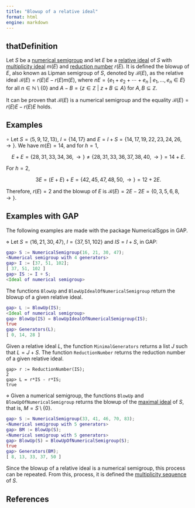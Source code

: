 ```yaml
---
title: "Blowup of a relative ideal"
format: html
engine: markdown
---
```


## thatDefinition

Let $S$ be a [numerical semigroup](../Basic-concepts/Numerical-semigroup.qmd) and let $E$ be a [relative ideal](Relative-ideal.qmd) of $S$ with [multiplicity ideal](Multiplicity-ideal.qmd) $m(E)$ and [reduction number](Reduction-number.qmd) $r(E)$. It is defined the blowup of $E$, also known as Lipman semigroup of $S$, denoted by $\mathcal{B}(E)$, as the relative ideal $\mathcal{B}(E) = r(E)E - r(E)m(E)$, where $nE = \{e_1 + e_2 + \cdots + e_n ~ | ~ e_1, \ldots, e_n \in E\}$ for all $n \in \mathbb{N} \setminus \{0\}$ and $A - B = \{z \in \mathbb{Z} ~ | ~ z + B \subseteq A\}$ for $A,B \subseteq \mathbb{Z}$.

It can be proven that $\mathcal{B}(E)$ is a numerical semigroup and the equality $\mathcal{B}(E) = r(E)E - r(E)E$ holds.

## Examples

$\circ$ Let $S = \langle 5, 9, 12, 13 \rangle$, $I = \{14, 17\}$ and $E = I + S = \{14, 17, 19, 22, 23, 24, 26, \rightarrow \}$. We have $m(E) = 14$, and for $h = 1$,

$$
E + E = \{28, 31, 33, 34, 36, \rightarrow\} \ne \{28, 31, 33, 36, 37, 38, 40, \rightarrow \} = 14 + E.
$$

For $h = 2$,

$$
3E = (E + E) + E = \{42, 45, 47, 48, 50 , \rightarrow\} = 12 + 2E.
$$

Therefore, $r(E) = 2$ and the blowup of $E$ is $\mathcal{B}(E) = 2E - 2E = \{0, 3, 5, 6, 8, \rightarrow\}$.

## Examples with GAP

The following examples are made with the package NumericalSgps in GAP.

$\diamond$ Let $S = \langle 16, 21, 30, 47 \rangle$, $I = \{37, 51, 102\}$ and $IS = I + S$, in GAP:

``` gap
gap> S := NumericalSemigroup(16, 21, 30, 47);
<Numerical semigroup with 4 generators>
gap> I := [37, 51, 102];
[ 37, 51, 102 ]
gap> IS := I + S;
<Ideal of numerical semigroup>
```

The functions `BlowUp` and `BlowUpIdealOfNumericalSemigroup` return the blowup of a given relative ideal.

``` gap
gap> L := BlowUp(IS);
<Ideal of numerical semigroup>
gap> BlowUp(IS) = BlowUpIdealOfNumericalSemigroup(IS);
true
gap> Generators(L);
[ 0, 14, 28 ]
```

Given a relative ideal $L$, the function `MinimalGenerators` returns a list $J$ such that $L = J + S$. The function `ReductionNumber` returns the reduction number of a given relative ideal.

```         
gap> r := ReductionNumber(IS);
2
gap> L = r*IS - r*IS;
true
```

$\diamond$ Given a numerical semigroup, the functions `BlowUp` and `BlowUpOfNumericalSemigroup` returns the blowup of the [maximal ideal](Maximal-ideal.qmd) of $S$, that is, $M = S\setminus \{0\}$.

``` gap
gap> S := NumericalSemigroup(33, 41, 46, 70, 83);
<Numerical semigroup with 5 generators>
gap> BM := BlowUp(S);
<Numerical semigroup with 5 generators>
gap> BlowUp(S) = BlowUpOfNumericalSemigroup(S);
true
gap> Generators(BM);
[ 8, 13, 33, 37, 50 ]
```

Since the blowup of a relative ideal is a numerical semigroup, this process can be repeated. From this, process, it is defined the [multiplicity sequence](Multiplicity-sequence.qmd) of $S$.

## References
